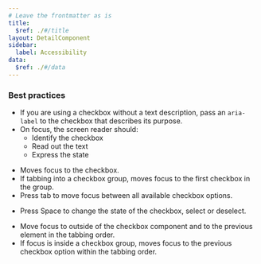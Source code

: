 ```yaml
---
# Leave the frontmatter as is
title:
  $ref: ./#/title
layout: DetailComponent
sidebar:
  label: Accessibility
data:
  $ref: ./#/data
---
```


### Best practices

- If you are using a checkbox without a text description, pass an `aria-label` to the checkbox that describes its purpose.
- On focus, the screen reader should:
  - Identify the checkbox
  - Read out the text
  - Express the state

<KeyboardControls>
<KeyboardControl keyOrCombos="Tab">

- Moves focus to the checkbox.
- If tabbing into a checkbox group, moves focus to the first checkbox in the group.
- Press tab to move focus between all available checkbox options.

</KeyboardControl>
<KeyboardControl keyOrCombos="Space">

- Press Space to change the state of the checkbox, select or deselect.

</KeyboardControl>
<KeyboardControl keyOrCombos="Shift + Tab">

- Move focus to outside of the checkbox component and to the previous element in the tabbing order.
- If focus is inside a checkbox group, moves focus to the previous checkbox option within the tabbing order.

</KeyboardControl>
</KeyboardControls>
